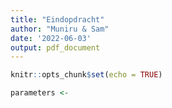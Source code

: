 ```yaml
---
title: "Eindopdracht"
author: "Muniru & Sam"
date: '2022-06-03'
output: pdf_document
---
```


```r
knitr::opts_chunk$set(echo = TRUE)
```

```r
parameters <- 
```